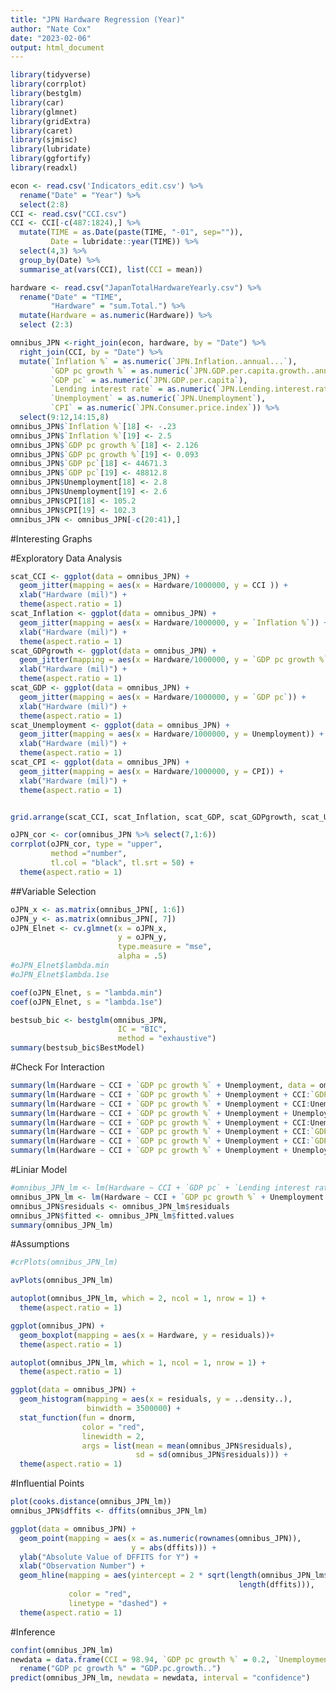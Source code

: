 ```yaml
---
title: "JPN Hardware Regression (Year)"
author: "Nate Cox"
date: "2023-02-06"
output: html_document
---
```


```r
library(tidyverse)
library(corrplot)  
library(bestglm)  
library(car) 
library(glmnet)
library(gridExtra)
library(caret)
library(sjmisc)
library(lubridate)
library(ggfortify)
library(readxl)
```

```r
econ <- read.csv('Indicators_edit.csv') %>%
  rename("Date" = "Year") %>%
  select(2:8)
CCI <- read.csv("CCI.csv")
CCI <- CCI[-c(487:1824),] %>%
  mutate(TIME = as.Date(paste(TIME, "-01", sep="")),
         Date = lubridate::year(TIME)) %>%
  select(4,3) %>%
  group_by(Date) %>%
  summarise_at(vars(CCI), list(CCI = mean))

hardware <- read.csv("JapanTotalHardwareYearly.csv") %>%
  rename("Date" = "TIME",
         "Hardware" = "sum.Total.") %>%
  mutate(Hardware = as.numeric(Hardware)) %>%
  select (2:3)

omnibus_JPN <-right_join(econ, hardware, by = "Date") %>%
  right_join(CCI, by = "Date") %>%
  mutate(`Inflation %` = as.numeric(`JPN.Inflation..annual...`),
         `GDP pc growth %` = as.numeric(`JPN.GDP.per.capita.growth..annual...`),
         `GDP pc` = as.numeric(`JPN.GDP.per.capita`),
         `Lending interest rate` = as.numeric(`JPN.Lending.interest.rate....`),
         `Unemployment` = as.numeric(`JPN.Unemployment`),
         `CPI` = as.numeric(`JPN.Consumer.price.index`)) %>%
  select(9:12,14:15,8)
omnibus_JPN$`Inflation %`[18] <- -.23
omnibus_JPN$`Inflation %`[19] <- 2.5
omnibus_JPN$`GDP pc growth %`[18] <- 2.126
omnibus_JPN$`GDP pc growth %`[19] <- 0.093
omnibus_JPN$`GDP pc`[18] <- 44671.3
omnibus_JPN$`GDP pc`[19] <- 48812.8
omnibus_JPN$Unemployment[18] <- 2.8
omnibus_JPN$Unemployment[19] <- 2.6
omnibus_JPN$CPI[18] <- 105.2
omnibus_JPN$CPI[19] <- 102.3
omnibus_JPN <- omnibus_JPN[-c(20:41),]

```
#Interesting Graphs

#Exploratory Data Analysis


```r
scat_CCI <- ggplot(data = omnibus_JPN) +
  geom_jitter(mapping = aes(x = Hardware/1000000, y = CCI )) +
  xlab("Hardware (mil)") +
  theme(aspect.ratio = 1)
scat_Inflation <- ggplot(data = omnibus_JPN) +
  geom_jitter(mapping = aes(x = Hardware/1000000, y = `Inflation %`)) +
  xlab("Hardware (mil)") +
  theme(aspect.ratio = 1)
scat_GDPgrowth <- ggplot(data = omnibus_JPN) +
  geom_jitter(mapping = aes(x = Hardware/1000000, y = `GDP pc growth %`)) +
  xlab("Hardware (mil)") +
  theme(aspect.ratio = 1)
scat_GDP <- ggplot(data = omnibus_JPN) +
  geom_jitter(mapping = aes(x = Hardware/1000000, y = `GDP pc`)) +
  xlab("Hardware (mil)") +
  theme(aspect.ratio = 1)
scat_Unemployment <- ggplot(data = omnibus_JPN) +
  geom_jitter(mapping = aes(x = Hardware/1000000, y = Unemployment)) +
  xlab("Hardware (mil)") +
  theme(aspect.ratio = 1)
scat_CPI <- ggplot(data = omnibus_JPN) +
  geom_jitter(mapping = aes(x = Hardware/1000000, y = CPI)) +
  xlab("Hardware (mil)") +
  theme(aspect.ratio = 1)


grid.arrange(scat_CCI, scat_Inflation, scat_GDP, scat_GDPgrowth, scat_Unemployment, scat_CPI, ncol =3)
```

```r
oJPN_cor <- cor(omnibus_JPN %>% select(7,1:6))
corrplot(oJPN_cor, type = "upper",
         method ="number",
         tl.col = "black", tl.srt = 50) +
  theme(aspect.ratio = 1)
```

##Variable Selection

```r
oJPN_x <- as.matrix(omnibus_JPN[, 1:6])
oJPN_y <- as.matrix(omnibus_JPN[, 7])
oJPN_Elnet <- cv.glmnet(x = oJPN_x,
                        y = oJPN_y, 
                        type.measure = "mse", 
                        alpha = .5)  
#oJPN_Elnet$lambda.min
#oJPN_Elnet$lambda.1se

coef(oJPN_Elnet, s = "lambda.min")
coef(oJPN_Elnet, s = "lambda.1se")

bestsub_bic <- bestglm(omnibus_JPN,
                        IC = "BIC",
                        method = "exhaustive")
summary(bestsub_bic$BestModel)
```

#Check For Interaction

```r
summary(lm(Hardware ~ CCI + `GDP pc growth %` + Unemployment, data = omnibus_JPN))
summary(lm(Hardware ~ CCI + `GDP pc growth %` + Unemployment + CCI:`GDP pc growth %`, data = omnibus_JPN))
summary(lm(Hardware ~ CCI + `GDP pc growth %` + Unemployment + CCI:Unemployment, data = omnibus_JPN))
summary(lm(Hardware ~ CCI + `GDP pc growth %` + Unemployment + Unemployment:`GDP pc growth %`, data = omnibus_JPN))
summary(lm(Hardware ~ CCI + `GDP pc growth %` + Unemployment + CCI:Unemployment:`GDP pc growth %`, data = omnibus_JPN))
summary(lm(Hardware ~ CCI + `GDP pc growth %` + Unemployment + CCI:`GDP pc growth %` + CCI:Unemployment, data = omnibus_JPN))
summary(lm(Hardware ~ CCI + `GDP pc growth %` + Unemployment + CCI:`GDP pc growth %` + Unemployment:`GDP pc growth %`, data = omnibus_JPN))
summary(lm(Hardware ~ CCI + `GDP pc growth %` + Unemployment + Unemployment:`GDP pc growth %` + CCI:Unemployment, data = omnibus_JPN))

```

#Liniar Model

```r
#omnibus_JPN_lm <- lm(Hardware ~ CCI + `GDP pc` + `Lending interest rate` + CCI:`GDP pc`, data = omnibus_JPN)
omnibus_JPN_lm <- lm(Hardware ~ CCI + `GDP pc growth %` + Unemployment + Unemployment:`GDP pc growth %` + CCI:Unemployment, data = omnibus_JPN)
omnibus_JPN$residuals <- omnibus_JPN_lm$residuals
omnibus_JPN$fitted <- omnibus_JPN_lm$fitted.values
summary(omnibus_JPN_lm)
```

#Assumptions

```r
#crPlots(omnibus_JPN_lm)

avPlots(omnibus_JPN_lm)

autoplot(omnibus_JPN_lm, which = 2, ncol = 1, nrow = 1) + 
  theme(aspect.ratio = 1)

ggplot(omnibus_JPN) + 
  geom_boxplot(mapping = aes(x = Hardware, y = residuals))+ 
  theme(aspect.ratio = 1)

autoplot(omnibus_JPN_lm, which = 1, ncol = 1, nrow = 1) +
  theme(aspect.ratio = 1)

ggplot(data = omnibus_JPN) + 
  geom_histogram(mapping = aes(x = residuals, y = ..density..), 
                 binwidth = 3500000) +
  stat_function(fun = dnorm, 
                color = "red", 
                linewidth = 2,
                args = list(mean = mean(omnibus_JPN$residuals), 
                            sd = sd(omnibus_JPN$residuals))) +
  theme(aspect.ratio = 1)
```

#Influential Points

```r
plot(cooks.distance(omnibus_JPN_lm))
omnibus_JPN$dffits <- dffits(omnibus_JPN_lm)

ggplot(data = omnibus_JPN) + 
  geom_point(mapping = aes(x = as.numeric(rownames(omnibus_JPN)), 
                           y = abs(dffits))) +
  ylab("Absolute Value of DFFITS for Y") +
  xlab("Observation Number") +
  geom_hline(mapping = aes(yintercept = 2 * sqrt(length(omnibus_JPN_lm$coefficients) /
                                                   length(dffits))),
             color = "red", 
             linetype = "dashed") +
  theme(aspect.ratio = 1)
```

#Inference

```r
confint(omnibus_JPN_lm)
newdata = data.frame(CCI = 98.94, `GDP pc growth %` = 0.2, `Unemployment`= 4.6)%>%
  rename("GDP pc growth %" = "GDP.pc.growth..")
predict(omnibus_JPN_lm, newdata = newdata, interval = "confidence")
```
